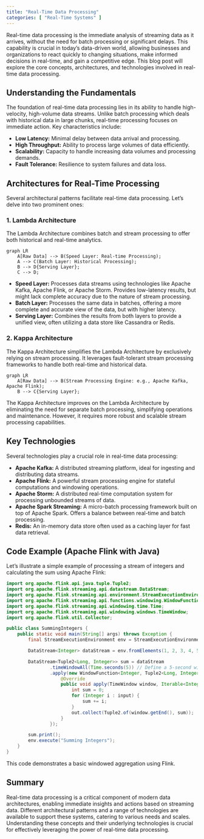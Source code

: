 ```yaml
---
title: "Real-Time Data Processing"
categories: [ "Real-Time Systems" ]
---
```



Real-time data processing is the immediate analysis of streaming data as it arrives, without the need for batch processing or significant delays.  This capability is crucial in today's data-driven world, allowing businesses and organizations to react quickly to changing situations, make informed decisions in real-time, and gain a competitive edge.  This blog post will explore the core concepts, architectures, and technologies involved in real-time data processing.

## Understanding the Fundamentals

The foundation of real-time data processing lies in its ability to handle high-velocity, high-volume data streams. Unlike batch processing which deals with historical data in large chunks, real-time processing focuses on immediate action.  Key characteristics include:

* **Low Latency:** Minimal delay between data arrival and processing.
* **High Throughput:** Ability to process large volumes of data efficiently.
* **Scalability:**  Capacity to handle increasing data volumes and processing demands.
* **Fault Tolerance:**  Resilience to system failures and data loss.

## Architectures for Real-Time Processing

Several architectural patterns facilitate real-time data processing.  Let's delve into two prominent ones:

### 1. Lambda Architecture

The Lambda Architecture combines batch and stream processing to offer both historical and real-time analytics.

```mermaid
graph LR
    A[Raw Data] --> B(Speed Layer: Real-time Processing);
    A --> C(Batch Layer: Historical Processing);
    B --> D{Serving Layer};
    C --> D;
```

* **Speed Layer:**  Processes data streams using technologies like Apache Kafka, Apache Flink, or Apache Storm.  Provides low-latency results, but might lack complete accuracy due to the nature of stream processing.
* **Batch Layer:**  Processes the same data in batches, offering a more complete and accurate view of the data, but with higher latency.
* **Serving Layer:**  Combines the results from both layers to provide a unified view, often utilizing a data store like Cassandra or Redis.

### 2. Kappa Architecture

The Kappa Architecture simplifies the Lambda Architecture by exclusively relying on stream processing.  It leverages fault-tolerant stream processing frameworks to handle both real-time and historical data.

```mermaid
graph LR
    A[Raw Data] --> B(Stream Processing Engine: e.g., Apache Kafka, Apache Flink);
    B --> C{Serving Layer};
```

The Kappa Architecture improves on the Lambda Architecture by eliminating the need for separate batch processing, simplifying operations and maintenance. However, it requires more robust and scalable stream processing capabilities.


## Key Technologies

Several technologies play a crucial role in real-time data processing:

* **Apache Kafka:** A distributed streaming platform, ideal for ingesting and distributing data streams.
* **Apache Flink:** A powerful stream processing engine for stateful computations and windowing operations.
* **Apache Storm:**  A distributed real-time computation system for processing unbounded streams of data.
* **Apache Spark Streaming:**  A micro-batch processing framework built on top of Apache Spark.  Offers a balance between real-time and batch processing.
* **Redis:** An in-memory data store often used as a caching layer for fast data retrieval.


## Code Example (Apache Flink with Java)

Let's illustrate a simple example of processing a stream of integers and calculating the sum using Apache Flink:

```java
import org.apache.flink.api.java.tuple.Tuple2;
import org.apache.flink.streaming.api.datastream.DataStream;
import org.apache.flink.streaming.api.environment.StreamExecutionEnvironment;
import org.apache.flink.streaming.api.functions.windowing.WindowFunction;
import org.apache.flink.streaming.api.windowing.time.Time;
import org.apache.flink.streaming.api.windowing.windows.TimeWindow;
import org.apache.flink.util.Collector;

public class SummingIntegers {
    public static void main(String[] args) throws Exception {
        final StreamExecutionEnvironment env = StreamExecutionEnvironment.getExecutionEnvironment();

        DataStream<Integer> dataStream = env.fromElements(1, 2, 3, 4, 5, 6, 7, 8, 9, 10);

        DataStream<Tuple2<Long, Integer>> sum = dataStream
                .timeWindowAll(Time.seconds(5)) // Define a 5-second window
                .apply(new WindowFunction<Integer, Tuple2<Long, Integer>, TimeWindow, Long>() {
                    @Override
                    public void apply(TimeWindow window, Iterable<Integer> input, Collector<Tuple2<Long, Integer>> out) throws Exception {
                        int sum = 0;
                        for (Integer i : input) {
                            sum += i;
                        }
                        out.collect(Tuple2.of(window.getEnd(), sum));
                    }
                });

        sum.print();
        env.execute("Summing Integers");
    }
}

```

This code demonstrates a basic windowed aggregation using Flink.


## Summary

Real-time data processing is a critical component of modern data architectures, enabling immediate insights and actions based on streaming data.  Different architectural patterns and a range of technologies are available to support these systems, catering to various needs and scales. Understanding these concepts and their underlying technologies is crucial for effectively leveraging the power of real-time data processing.

